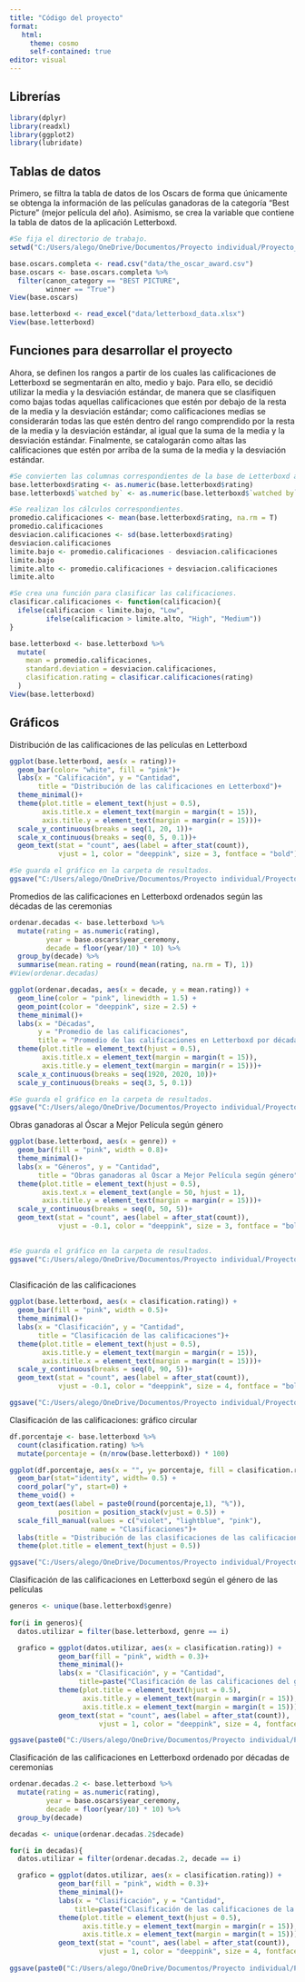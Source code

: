 ```yaml
---
title: "Código del proyecto"
format: 
   html: 
     theme: cosmo
     self-contained: true
editor: visual
---
```


## Librerías

```r
library(dplyr)
library(readxl)
library(ggplot2)
library(lubridate)
```

## Tablas de datos

Primero, se filtra la tabla de datos de los Oscars de forma que únicamente se obtenga la información de las películas ganadoras de la categoría "Best Picture" (mejor película del año). Asimismo, se crea la variable que contiene la tabla de datos de la aplicación Letterboxd.

```r
#Se fija el directorio de trabajo. 
setwd("C:/Users/alego/OneDrive/Documentos/Proyecto individual/Proyecto_individual_CA0204_C4F535")

base.oscars.completa <- read.csv("data/the_oscar_award.csv")
base.oscars <- base.oscars.completa %>% 
  filter(canon_category == "BEST PICTURE",
         winner == "True")
View(base.oscars)

base.letterboxd <- read_excel("data/letterboxd_data.xlsx")
View(base.letterboxd)

```

## Funciones para desarrollar el proyecto

Ahora, se definen los rangos a partir de los cuales las calificaciones de Letterboxd se segmentarán en alto, medio y bajo. Para ello, se decidió utilizar la media y la desviación estándar, de manera que se clasifiquen como bajas todas aquellas calificaciones que estén por debajo de la resta de la media y la desviación estándar; como calificaciones medias se considerarán todas las que estén dentro del rango comprendido por la resta de la media y la desviación estándar, al igual que la suma de la media y la desviación estándar. Finalmente, se catalogarán como altas las calificaciones que estén por arriba de la suma de la media y la desviación estándar.

```r
#Se convierten las columnas correspondientes de la base de Letterboxd al tipo numérico. 
base.letterboxd$rating <- as.numeric(base.letterboxd$rating)
base.letterboxd$`watched by` <- as.numeric(base.letterboxd$`watched by`)

#Se realizan los cálculos correspondientes. 
promedio.calificaciones <- mean(base.letterboxd$rating, na.rm = T)
promedio.calificaciones
desviacion.calificaciones <- sd(base.letterboxd$rating)
desviacion.calificaciones
limite.bajo <- promedio.calificaciones - desviacion.calificaciones
limite.bajo
limite.alto <- promedio.calificaciones + desviacion.calificaciones
limite.alto

```

```r
#Se crea una función para clasificar las calificaciones. 
clasificar.calificaciones <- function(calificacion){
  ifelse(calificacion < limite.bajo, "Low",
         ifelse(calificacion > limite.alto, "High", "Medium"))
}

base.letterboxd <- base.letterboxd %>% 
  mutate(
    mean = promedio.calificaciones,
    standard.deviation = desviacion.calificaciones, 
    clasification.rating = clasificar.calificaciones(rating)
  )
View(base.letterboxd)

```

## Gráficos

Distribución de las calificaciones de las películas en Letterboxd

```r
ggplot(base.letterboxd, aes(x = rating))+
  geom_bar(color= "white", fill = "pink")+
  labs(x = "Calificación", y = "Cantidad", 
       title = "Distribución de las calificaciones en Letterboxd")+
  theme_minimal()+
  theme(plot.title = element_text(hjust = 0.5),
        axis.title.x = element_text(margin = margin(t = 15)),
        axis.title.y = element_text(margin = margin(r = 15)))+
  scale_y_continuous(breaks = seq(1, 20, 1))+
  scale_x_continuous(breaks = seq(0, 5, 0.1))+
  geom_text(stat = "count", aes(label = after_stat(count)), 
            vjust = 1, color = "deeppink", size = 3, fontface = "bold")

#Se guarda el gráfico en la carpeta de resultados. 
ggsave("C:/Users/alego/OneDrive/Documentos/Proyecto individual/Proyecto_individual_CA0204_C4F535/res/Distribucion_calificaciones_Letterboxd.png", width = 8, height = 6, dpi = 300)

```

Promedios de las calificaciones en Letterboxd ordenados según las décadas de las ceremonias

```r
ordenar.decadas <- base.letterboxd %>% 
  mutate(rating = as.numeric(rating),
         year = base.oscars$year_ceremony,
         decade = floor(year/10) * 10) %>% 
  group_by(decade) %>% 
  summarise(mean.rating = round(mean(rating, na.rm = T), 1))
#View(ordenar.decadas)

ggplot(ordenar.decadas, aes(x = decade, y = mean.rating)) +
  geom_line(color = "pink", linewidth = 1.5) +
  geom_point(color = "deeppink", size = 2.5) + 
  theme_minimal()+
  labs(x = "Décadas",
       y = "Promedio de las calificaciones",
       title = "Promedio de las calificaciones en Letterboxd por década")+
  theme(plot.title = element_text(hjust = 0.5),
        axis.title.x = element_text(margin = margin(t = 15)),
        axis.title.y = element_text(margin = margin(r = 15)))+
  scale_x_continuous(breaks = seq(1920, 2020, 10))+
  scale_y_continuous(breaks = seq(3, 5, 0.1))

#Se guarda el gráfico en la carpeta de resultados. 
ggsave("C:/Users/alego/OneDrive/Documentos/Proyecto individual/Proyecto_individual_CA0204_C4F535/res/Promedio_calificaciones_Letterboxd_decada.png", width = 8, height = 6, dpi = 300)
```

Obras ganadoras al Óscar a Mejor Película según género

```r
ggplot(base.letterboxd, aes(x = genre)) +
  geom_bar(fill = "pink", width = 0.8)+
  theme_minimal()+
  labs(x = "Géneros", y = "Cantidad", 
       title = "Obras ganadoras al Óscar a Mejor Película según género")+
  theme(plot.title = element_text(hjust = 0.5),
        axis.text.x = element_text(angle = 50, hjust = 1),
        axis.title.y = element_text(margin = margin(r = 15)))+
  scale_y_continuous(breaks = seq(0, 50, 5))+
  geom_text(stat = "count", aes(label = after_stat(count)), 
            vjust = -0.1, color = "deeppink", size = 3, fontface = "bold")
  

#Se guarda el gráfico en la carpeta de resultados. 
ggsave("C:/Users/alego/OneDrive/Documentos/Proyecto individual/Proyecto_individual_CA0204_C4F535/res/Ganadoras_oscar_genero.png", width = 8, height = 6, dpi = 300)
  
```

Clasificación de las calificaciones

```r
ggplot(base.letterboxd, aes(x = clasification.rating)) +
  geom_bar(fill = "pink", width = 0.5)+
  theme_minimal()+
  labs(x = "Clasificación", y = "Cantidad", 
       title = "Clasificación de las calificaciones")+
  theme(plot.title = element_text(hjust = 0.5),
        axis.title.y = element_text(margin = margin(r = 15)),
        axis.title.x = element_text(margin = margin(t = 15)))+
  scale_y_continuous(breaks = seq(0, 90, 5))+
  geom_text(stat = "count", aes(label = after_stat(count)), 
            vjust = -0.1, color = "deeppink", size = 4, fontface = "bold") 

ggsave("C:/Users/alego/OneDrive/Documentos/Proyecto individual/Proyecto_individual_CA0204_C4F535/res/Clasificacion_calificaciones.png", width = 8, height = 6, dpi = 300)
```

Clasificación de las calificaciones: gráfico circular

```r
df.porcentaje <- base.letterboxd %>% 
  count(clasification.rating) %>% 
  mutate(porcentaje = (n/nrow(base.letterboxd)) * 100)

ggplot(df.porcentaje, aes(x = "", y= porcentaje, fill = clasification.rating)) +
  geom_bar(stat="identity", width= 0.5) +
  coord_polar("y", start=0) +
  theme_void() + 
  geom_text(aes(label = paste0(round(porcentaje,1), "%")),
            position = position_stack(vjust = 0.5)) +
  scale_fill_manual(values = c("violet", "lightblue", "pink"), 
                    name = "Clasificaciones")+
  labs(title = "Distribución de las clasificaciones de las calificaciones en Letterboxd")+
  theme(plot.title = element_text(hjust = 0.5))

ggsave("C:/Users/alego/OneDrive/Documentos/Proyecto individual/Proyecto_individual_CA0204_C4F535/res/Clasificacion_calificaciones_circular.png", width = 8, height = 6, dpi = 300)
```

Clasificación de las calificaciones en Letterboxd según el género de las películas

```r
generos <- unique(base.letterboxd$genre)
  
for(i in generos){
  datos.utilizar = filter(base.letterboxd, genre == i)

  grafico = ggplot(datos.utilizar, aes(x = clasification.rating)) +
            geom_bar(fill = "pink", width = 0.3)+
            theme_minimal()+
            labs(x = "Clasificación", y = "Cantidad", 
                 title=paste("Clasificación de las calificaciones del género:",i))+
            theme(plot.title = element_text(hjust = 0.5),
                  axis.title.y = element_text(margin = margin(r = 15)),
                  axis.title.x = element_text(margin = margin(t = 15)))+
            geom_text(stat = "count", aes(label = after_stat(count)), 
                      vjust = 1, color = "deeppink", size = 4, fontface = "bold")

ggsave(paste0("C:/Users/alego/OneDrive/Documentos/Proyecto individual/Proyecto_individual_CA0204_C4F535/res/Clasificacion_calificaciones_", i, ".png"), plot = grafico, width = 8, height = 6, dpi = 300) }
```

Clasificación de las calificaciones en Letterboxd ordenado por décadas de ceremonias

```r
ordenar.decadas.2 <- base.letterboxd %>% 
  mutate(rating = as.numeric(rating),
         year = base.oscars$year_ceremony,
         decade = floor(year/10) * 10) %>% 
  group_by(decade) 

decadas <- unique(ordenar.decadas.2$decade)

for(i in decadas){
  datos.utilizar = filter(ordenar.decadas.2, decade == i)

  grafico = ggplot(datos.utilizar, aes(x = clasification.rating)) +
            geom_bar(fill = "pink", width = 0.3)+
            theme_minimal()+
            labs(x = "Clasificación", y = "Cantidad", 
                title=paste("Clasificación de las calificaciones de la década:",i))+
            theme(plot.title = element_text(hjust = 0.5),
                  axis.title.y = element_text(margin = margin(r = 15)),
                  axis.title.x = element_text(margin = margin(t = 15)))+
            geom_text(stat = "count", aes(label = after_stat(count)), 
                      vjust = 1, color = "deeppink", size = 4, fontface = "bold")
  
ggsave(paste0("C:/Users/alego/OneDrive/Documentos/Proyecto individual/Proyecto_individual_CA0204_C4F535/res/Clasificacion_calificaciones_", i, ".png"), plot = grafico, width = 8, height = 6, dpi = 300)}

```
